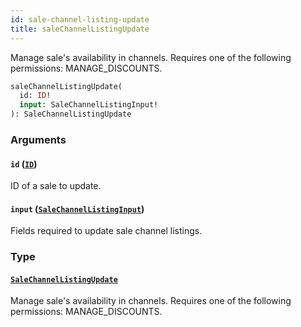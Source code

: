 ```yaml
---
id: sale-channel-listing-update
title: saleChannelListingUpdate
---
```



Manage sale's availability in channels. Requires one of the following permissions: MANAGE_DISCOUNTS.

```graphql
saleChannelListingUpdate(
  id: ID!
  input: SaleChannelListingInput!
): SaleChannelListingUpdate
```


### Arguments

#### `id` ([`ID`](../../../developer/api-reference/scalars/id))

ID of a sale to update.


#### `input` ([`SaleChannelListingInput`](../../../developer/api-reference/inputs/sale-channel-listing-input))

Fields required to update sale channel listings.


### Type

#### [`SaleChannelListingUpdate`](../../../developer/api-reference/objects/sale-channel-listing-update) 

Manage sale's availability in channels. Requires one of the following permissions: MANAGE_DISCOUNTS.




